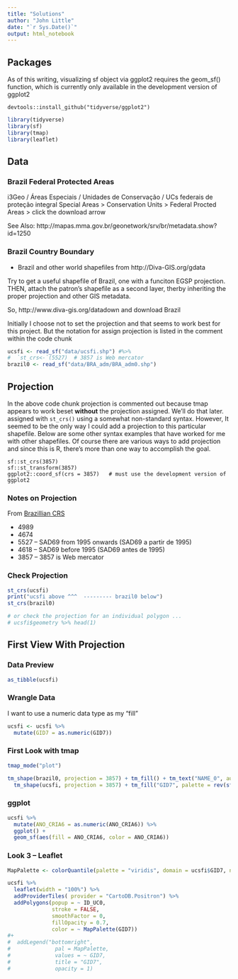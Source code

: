 ```yaml
---
title: "Solutions"
author: "John Little"
date: "`r Sys.Date()`"
output: html_notebook
---
```



## Packages

As of this writing, visualizing sf object via ggplot2 requires the geom_sf() function, which is currently only available in the development version of ggplot2

```{}
devtools::install_github("tidyverse/ggplot2")
```


```r
library(tidyverse)
library(sf)
library(tmap)
library(leaflet)
```

## Data

### Brazil Federal Protected Areas

i3Geo / Áreas Especiais / Unidades de Conservação / UCs federais de proteção integral
Special Areas > Conservation Units > Federal Procted Areas > click the download arrow

See Also:  http://mapas.mma.gov.br/geonetwork/srv/br/metadata.show?id=1250


### Brazil Country Boundary

- Brazil and other world shapefiles from http://Diva-GIS.org/gdata

Try to get a useful shapefile of Brazil, one with a funciton EGSP projection.   THEN, attach the patron's shapefile as a second layer, therby inheriting the proper projection and other GIS metadata.

So, http://www.diva-gis.org/datadown  and download Brazil

Initially I choose not to set the projection and that seems to work best for this project.  But the notation for assign projection is listed in the comment within the code chunk

```r
ucsfi <- read_sf("data/ucsfi.shp") #%>% 
#  `st_crs<-`(5527)  # 3857 is Web mercator
brazil0 <- read_sf("data/BRA_adm/BRA_adm0.shp")
```


## Projection

In the above code chunk projection is commented out because tmap appears to work beset **without** the projection assigned.  We'll do that later. assigned with `st_crs()` using a somewhat non-standard syntax. However, It seemed to be the only way I could add a projection to this particular shapefile.  Below are some other syntax examples that have worked for me with other shapefiles.  Of course there are various ways to add projection and since this is R, there's more than one way to accomplish the goal.

```{}
sf::st_crs(3857)
sf::st_transform(3857)
ggplot2::coord_sf(crs = 3857)   # must use the development version of ggplot2

```

### Notes on Projection

From [Brazillian CRS](https://wiki.osgeo.org/wiki/Brazilian_Coordinate_Reference_Systems)

- 4989 
- 4674
- 5527 -- SAD69 from 1995 onwards (SAD69 a partir de 1995)
- 4618 -- SAD69 before 1995 (SAD69 antes de 1995)
- 3857 -- 3857 is Web mercator


### Check Projection

```r
st_crs(ucsfi)
print("ucsfi above ^^^  --------- brazil0 below")
st_crs(brazil0)

# or check the projection for an individual polygon ...
# ucsfi$geometry %>% head(1) 
```

## First View With Projection

### Data Preview

```r
as_tibble(ucsfi)
```

### Wrangle Data

I want to use a numeric data type as my "fill"

```r
ucsfi <- ucsfi %>% 
  mutate(GID7 = as.numeric(GID7))
```


### First Look with tmap

```r
tmap_mode("plot")

tm_shape(brazil0, projection = 3857) + tm_fill() + tm_text("NAME_0", auto.placement = FALSE) +
  tm_shape(ucsfi, projection = 3857) + tm_fill("GID7", palette = rev(sf.colors()))
```


### ggplot

```r
ucsfi %>% 
  mutate(ANO_CRIA6 = as.numeric(ANO_CRIA6)) %>% 
  ggplot() +
  geom_sf(aes(fill = ANO_CRIA6, color = ANO_CRIA6)) 
```


### Look 3 -- Leaflet

```r
MapPalette <- colorQuantile(palette = "viridis", domain = ucsfi$GID7, n = 7, reverse = TRUE)
```


```r
ucsfi %>% 
  leaflet(width = "100%") %>% 
  addProviderTiles( provider = "CartoDB.Positron") %>% 
  addPolygons(popup = ~ ID_UC0,
              stroke = FALSE,
              smoothFactor = 0,
              fillOpacity = 0.7,
              color = ~ MapPalette(GID7)) 
#+
#  addLegend("bottomright", 
#              pal = MapPalette, 
#              values = ~ GID7,
#              title = "GID7",
#              opacity = 1)
```
 

